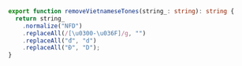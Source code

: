 ```typescript
export function removeVietnameseTones(string_: string): string {
  return string_
    .normalize("NFD")
    .replaceAll(/[\u0300-\u036F]/g, "")
    .replaceAll("đ", "d")
    .replaceAll("Đ", "D");
}
```
